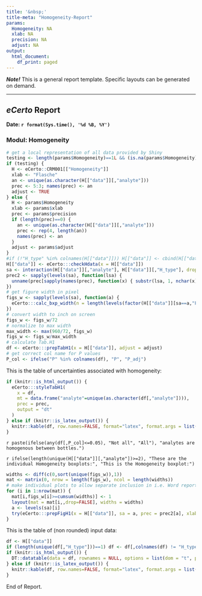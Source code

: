 ```yaml
---
title: '&nbsp;'
title-meta: "Homogeneity-Report"
params:
  Homogeneity: NA
  xlab: NA
  precision: NA
  adjust: NA
output:
  html_document:
    df_print: paged
---
```


***Note!*** 
This is a general report template. Specific layouts can be generated on demand.

---

## ***eCerto*** Report

**Date: `r format(Sys.time(), '%d %B, %Y')`**

### Modul: Homogeneity

```r
# get a local representation of all data provided by Shiny
testing <- length(params$Homogeneity)==1L && (is.na(params$Homogeneity) | params$Homogeneity=="NA")
if (testing) {
  H <- eCerto::CRM001[["Homogeneity"]]
  xlab <- "Flasche"
  an <- unique(as.character(H[["data"]][,"analyte"]))
  prec <- 5:3; names(prec) <- an
  adjust <- TRUE
} else {
  H <- params$Homogeneity
  xlab <- params$xlab
  prec <- params$precision
  if (length(prec)==0) {
    an <- unique(as.character(H[["data"]][,"analyte"]))
    prec <- rep(4, length(an))
    names(prec) <- an
  }
  adjust <- params$adjust
}
#if (!"H_type" %in% colnames(H[["data"]])) H[["data"]] <- cbind(H[["data"]], "H_type"="hom")
H[["data"]] <- eCerto:::checkHdata(x = H[["data"]])
sa <- interaction(H[["data"]][,"analyte"], H[["data"]][,"H_type"], drop = TRUE)
prec2 <- sapply(levels(sa), function(lsa) {
  unname(prec[sapply(names(prec), function(x) { substr(lsa, 1, nchar(x))==x })])
})
# get figure width in pixel
figs_w <- sapply(levels(sa), function(a) {
  eCerto:::calc_bxp_width(n = length(levels(factor(H[["data"]][sa==a,"Flasche"]))), w_axes = 48, w_point = 40)
})
# convert width to inch on screen
figs_w <- figs_w/72
# normalize to max width
max_width <- max(960/72, figs_w)
figs_w <- figs_w/max_width
# calculate Tab.H1
df <- eCerto:::prepTabH1(x = H[["data"]], adjust = adjust)
# get correct col name for P values
P_col <- ifelse("P" %in% colnames(df), "P", "P_adj")
```

This is the table of uncertainties associated with homogeneity:

```r
if (knitr::is_html_output()) {
  eCerto:::styleTabH1(
    x = df, 
    mt = data.frame("analyte"=unique(as.character(df[,"analyte"]))), 
    prec = prec,
    output = "dt"
  )
} else if (knitr::is_latex_output()) {
  knitr::kable(df, row.names=FALSE, format="latex", format.args = list(decimal.mark = "."))
}
```

`r paste(ifelse(any(df[,P_col]<=0.05), "Not all", "All"), "analytes are homogenous between bottles.")`

`r ifelse(length(unique(H[["data"]][,"analyte"])>=2), "These are the individual Homogeneity boxplots:", "This is the Homogeneity boxplot:")`

```r
widths <- diff(c(0,sort(unique(figs_w)),1))
mat <- matrix(0, nrow = length(figs_w), ncol = length(widths))
# make individual plots to allow separate inclusion in i.e. Word reports
for (i in 1:nrow(mat)) {
  mat[i,figs_w[i]>=cumsum(widths)] <- 1
  layout(mat = mat[i,,drop=FALSE], widths = widths)
  a <- levels(sa)[i]
  try(eCerto:::prepFigH1(x = H[["data"]], sa = a, prec = prec2[a], xlab = xlab))
}
```

This is the table of (non rounded) input data:

```r
df <- H[["data"]]
if (length(unique(df[,"H_type"]))==1) df <- df[,colnames(df) != "H_type"]
if (knitr::is_html_output()) {
  DT::datatable(data = df, rownames = NULL, options = list(dom = "t", paging = FALSE))
} else if (knitr::is_latex_output()) {
  knitr::kable(df, row.names=FALSE, format="latex", format.args = list(decimal.mark = "."))
}
```

End of Report.